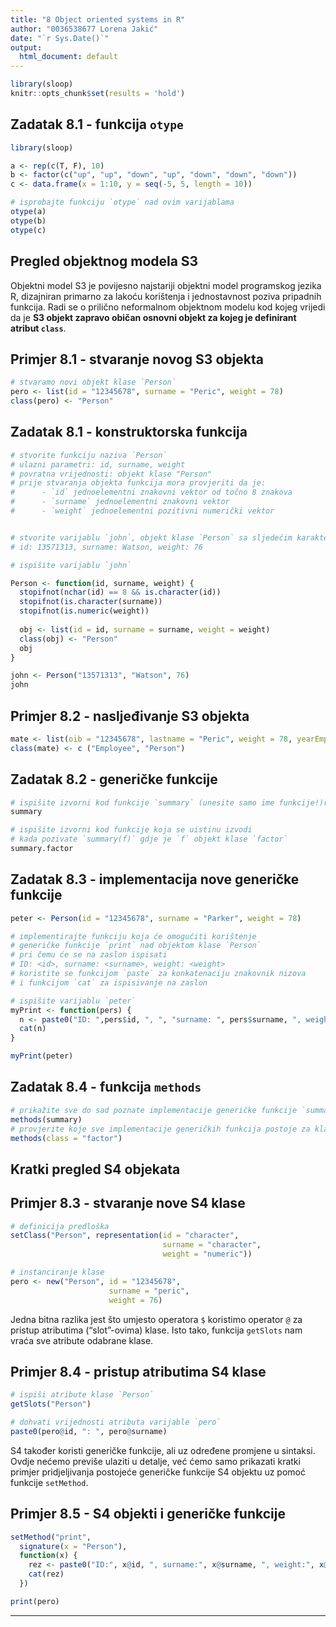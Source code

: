 ```yaml
---
title: "8 Object oriented systems in R"
author: "0036538677 Lorena Jakić"
date: "`r Sys.Date()`"
output:
  html_document: default
---
```




```r
library(sloop)
knitr::opts_chunk$set(results = 'hold')
```


## Zadatak 8.1 - funkcija `otype`

```r
library(sloop)

a <- rep(c(T, F), 10)
b <- factor(c("up", "up", "down", "up", "down", "down", "down"))
c <- data.frame(x = 1:10, y = seq(-5, 5, length = 10))

# isprobajte funkciju `otype` nad ovim varijablama
otype(a)
otype(b)
otype(c)

```



## Pregled objektnog modela S3

Objektni model S3 je povijesno najstariji objektni model programskog jezika R, dizajniran primarno za lakoću korištenja i jednostavnost poziva pripadnih funkcija. Radi se o prilično neformalnom objektnom modelu kod kojeg vrijedi da je **S3 objekt zapravo običan osnovni objekt za kojeg je definirant atribut `class`**.


## Primjer 8.1 - stvaranje novog S3 objekta

```r
# stvaramo novi objekt klase `Person`
pero <- list(id = "12345678", surname = "Peric", weight = 78)
class(pero) <- "Person"

```



## Zadatak 8.1 - konstruktorska funkcija


```r
# stvorite funkciju naziva `Person` 
# ulazni parametri: id, surname, weight
# povratna vrijednosti: objekt klase "Person" 
# prije stvaranja objekta funkcija mora provjeriti da je:
#      - `id` jednoelementni znakovni vektor od točno 8 znakova
#      - `surname` jednoelementni znakovni vektor
#      - `weight` jednoelementni pozitivni numerički vektor


# stvorite varijablu `john`, objekt klase `Person` sa sljedećim karakteristikama:
# id: 13571313, surname: Watson, weight: 76

# ispišite varijablu `john`

Person <- function(id, surname, weight) {
  stopifnot(nchar(id) == 8 && is.character(id))
  stopifnot(is.character(surname))
  stopifnot(is.numeric(weight))
  
  obj <- list(id = id, surname = surname, weight = weight)
  class(obj) <- "Person"
  obj
}

john <- Person("13571313", "Watson", 76)
john

```





## Primjer 8.2 - nasljeđivanje S3 objekta


```r
mate <- list(oib = "12345678", lastname = "Peric", weight = 78, yearEmpl = 2001)
class(mate) <- c ("Employee", "Person")
```


## Zadatak 8.2 - generičke funkcije

```r
# ispišite izvorni kod funkcije `summary` (unesite samo ime funkcije!)r
summary

# ispišite izvorni kod funkcije koja se uistinu izvodi
# kada pozivate `summary(f)` gdje je `f` objekt klase `factor`
summary.factor
```





## Zadatak 8.3 - implementacija nove generičke funkcije

```r
peter <- Person(id = "12345678", surname = "Parker", weight = 78)

# implementirajte funkciju koja će omogućiti korištenje
# generičke funkcije `print` nad objektom klase `Person`
# pri čemu će se na zaslon ispisati
# ID: <id>, surname: <surname>, weight: <weight>
# koristite se funkcijom `paste` za konkatenaciju znakovnik nizova
# i funkcijom `cat` za ispisivanje na zaslon

# ispišite varijablu `peter`
myPrint <- function(pers) {
  n <- paste0("ID: ",pers$id, ", ", "surname: ", pers$surname, ", weight: ",pers$weight)
  cat(n)
}

myPrint(peter)


```



## Zadatak 8.4  - funkcija `methods`

```r
# prikažite sve do sad poznate implementacije generičke funkcije `summary`
methods(summary)
# provjerite koje sve implementacije generičkih funkcija postoje za klasu `factor`
methods(class = "factor")
```


## Kratki pregled S4 objekata

## Primjer 8.3 - stvaranje nove S4 klase

```r
# definicija predloška
setClass("Person", representation(id = "character", 
                                  surname = "character",
                                  weight = "numeric"))

# instanciranje klase
pero <- new("Person", id = "12345678", 
                      surname = "peric", 
                      weight = 76)

```

Jedna bitna razlika jest što umjesto operatora `$` koristimo operator `@` za pristup atributima ("slot"-ovima) klase. Isto tako, funkcija `getSlots` nam vraća sve atribute odabrane klase.

## Primjer 8.4 - pristup atributima S4 klase

```r
# ispiši atribute klase `Person` 
getSlots("Person")

# dohvati vrijednosti atributa varijable `pero` 
paste0(pero@id, ": ", pero@surname)

```

S4 također koristi generičke funkcije, ali uz određene promjene u sintaksi. Ovdje nećemo previše ulaziti u detalje, već ćemo samo prikazati kratki primjer pridjeljivanja postojeće generičke funkcije S4 objektu uz pomoć funkcije `setMethod`.

## Primjer 8.5 - S4 objekti i generičke funkcije

```r
setMethod("print", 
  signature(x = "Person"),
  function(x) {
    rez <- paste0("ID:", x@id, ", surname:", x@surname, ", weight:", x@weight, "\n")
    cat(rez)
  })

print(pero)
```

***

